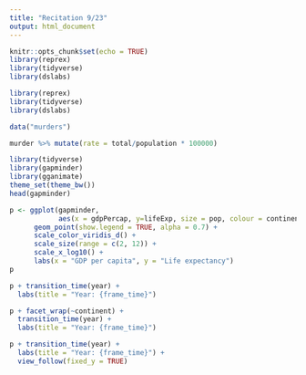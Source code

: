 ```yaml
---
title: "Recitation 9/23"
output: html_document
---
```


```r
knitr::opts_chunk$set(echo = TRUE)
library(reprex)
library(tidyverse)
library(dslabs)
```

```r
library(reprex)
library(tidyverse)
library(dslabs)

data("murders")

murder %>% mutate(rate = total/population * 100000)


```

```r
library(tidyverse)
library(gapminder)
library(gganimate)
theme_set(theme_bw())
head(gapminder)
```
```r
p <- ggplot(gapminder,
            aes(x = gdpPercap, y=lifeExp, size = pop, colour = continent)) +
      geom_point(show.legend = TRUE, alpha = 0.7) +
      scale_color_viridis_d() +
      scale_size(range = c(2, 12)) +
      scale_x_log10() +
      labs(x = "GDP per capita", y = "Life expectancy")
p
```
```r
p + transition_time(year) +
  labs(title = "Year: {frame_time}")
```

```r
p + facet_wrap(~continent) +
  transition_time(year) +
  labs(title = "Year: {frame_time}")
```

```r
p + transition_time(year) +
  labs(title = "Year: {frame_time}") +
  view_follow(fixed_y = TRUE)
```

